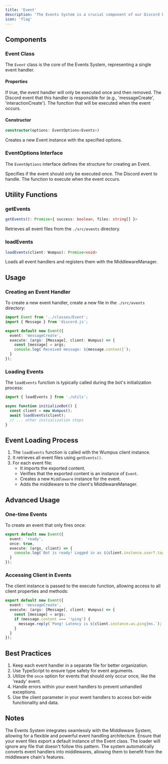 ```yaml
---
title: 'Event'
description: 'The Events System is a crucial component of our Discord bot framework, designed to handle Discord events in a structured and efficient manner. It allows developers to easily create, manage, and load event handlers for various Discord events.'
icon: 'flag'
---
```


## Components

### Event Class

The `Event` class is the core of the Events System, representing a single event handler.

#### Properties

<ResponseField name="once" type="boolean" default="false">
  If true, the event handler will only be executed once and then removed.
</ResponseField>

<ResponseField name="event" type="Events" required>
  The Discord event that this handler is responsible for (e.g., 'messageCreate', 'interactionCreate').
</ResponseField>

<ResponseField name="execute" type="(...args: any[]) => void" required>
  The function that will be executed when the event occurs.
</ResponseField>

#### Constructor

```typescript
constructor(options: EventOptions<Events>)
```

Creates a new Event instance with the specified options.

### EventOptions Interface

The `EventOptions` interface defines the structure for creating an Event.

<ResponseField name="once" type="boolean" optional>
  Specifies if the event should only be executed once.
</ResponseField>

<ResponseField name="event" type="Event" required>
  The Discord event to handle.
</ResponseField>

<ResponseField name="execute" type="(args: ClientEvents[Event], client: Wumpus) => void" required>
  The function to execute when the event occurs.
</ResponseField>

## Utility Functions

### getEvents

```typescript
getEvents(): Promise<{ success: boolean, files: string[] }>
```

Retrieves all event files from the `./src/events` directory.

### loadEvents

```typescript
loadEvents(client: Wumpus): Promise<void>
```

Loads all event handlers and registers them with the MiddlewareManager.

## Usage

### Creating an Event Handler

To create a new event handler, create a new file in the `./src/events` directory:

```typescript
import Event from '../classes/Event';
import { Message } from 'discord.js';

export default new Event({
  event: 'messageCreate',
  execute: (args: [Message], client: Wumpus) => {
    const [message] = args;
    console.log(`Received message: ${message.content}`);
  }
});
```

### Loading Events

The `loadEvents` function is typically called during the bot's initialization process:

```typescript
import { loadEvents } from './utils';

async function initializeBot() {
  const client = new Wumpus();
  await loadEvents(client);
  // ... other initialization steps
}
```

## Event Loading Process

1. The `loadEvents` function is called with the Wumpus client instance.
2. It retrieves all event files using `getEvents()`.
3. For each event file:
   - It imports the exported content.
   - Verifies that the exported content is an instance of `Event`.
   - Creates a new `Middleware` instance for the event.
   - Adds the middleware to the client's MiddlewareManager.

## Advanced Usage

### One-time Events

To create an event that only fires once:

```typescript
export default new Event({
  event: 'ready',
  once: true,
  execute: (args, client) => {
    console.log(`Bot is ready! Logged in as ${client.instance.user?.tag}`);
  }
});
```

### Accessing Client in Events

The client instance is passed to the execute function, allowing access to all client properties and methods:

```typescript
export default new Event({
  event: 'messageCreate',
  execute: (args: [Message], client: Wumpus) => {
    const [message] = args;
    if (message.content === '!ping') {
      message.reply(`Pong! Latency is ${client.instance.ws.ping}ms.`);
    }
  }
});
```

## Best Practices

1. Keep each event handler in a separate file for better organization.
2. Use TypeScript to ensure type safety for event arguments.
3. Utilize the `once` option for events that should only occur once, like the 'ready' event.
4. Handle errors within your event handlers to prevent unhandled exceptions.
5. Use the client parameter in your event handlers to access bot-wide functionality and data.

## Notes

<Note>
The Events System integrates seamlessly with the Middleware System, allowing for a flexible and powerful event handling architecture.
</Note>

<Warning>
Ensure that your event files export a default instance of the Event class. The loader will ignore any file that doesn't follow this pattern.
</Warning>

<Info>
The system automatically converts event handlers into middlewares, allowing them to benefit from the middleware chain's features.
</Info>